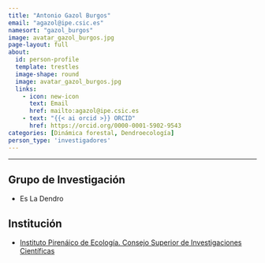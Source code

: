 ```yaml
---
title: "Antonio Gazol Burgos"
email: "agazol@ipe.csic.es"  
namesort: "gazol_burgos"
image: avatar_gazol_burgos.jpg
page-layout: full
about: 
  id: person-profile
  template: trestles
  image-shape: round
  image: avatar_gazol_burgos.jpg
  links:
    - icon: new-icon
      text: Email
      href: mailto:agazol@ipe.csic.es
    - text: "{{< ai orcid >}} ORCID"
      href: https://orcid.org/0000-0001-5902-9543
categories: [Dinámica forestal, Dendroecología]
person_type: 'investigadores'
---
```

 
<hr>

:::{#person-profile}

## Grupo de Investigación
- Es La Dendro

## Institución
- [Instituto Pirenáico de Ecología. Consejo Superior de Investigaciones Científicas](http://www.ipe.csic.es/)

:::
